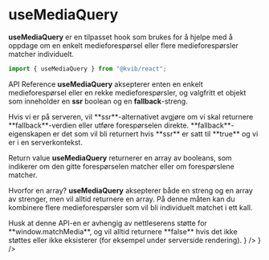
<Meta title="Hooks/useMediaQuery" />

# useMediaQuery

**useMediaQuery** er en tilpasset hook som brukes for å hjelpe med å oppdage om en enkelt medieforespørsel eller flere medieforespørsler matcher individuelt.

```jsx
import { useMediaQuery } from "@kvib/react";
```

<Feedback component="useMediaQuery"/>

<DocsHeading light>API Reference</DocsHeading>
**useMediaQuery** aksepterer enten en enkelt medieforespørsel eller en rekke medieforespørsler, og valgfritt et objekt som inneholder en **ssr** boolean og en **fallback**-streng.

<Source code={MediaQueryAPIRefStrings} dark/>
Hvis vi er på serveren, vil **ssr**-alternativet avgjøre om vi skal returnere **fallback**-verdien eller utføre forespørselen direkte. **fallback**-eigenskapen er det som vil bli returnert hvis **ssr** er satt til **true** og vi er i en serverkontekst.

<DocsHeading light>Return value</DocsHeading>
**useMediaQuery** returnerer en array av booleans, som indikerer om den gitte forespørselen matcher eller om forespørslene matcher.

Hvorfor en array? **useMediaQuery** aksepterer både en streng og en array av strenger, men vil alltid returnere en array. På denne måten kan du kombinere flere medieforespørsler som vil bli individuelt matchet i ett kall.

<Alert status="warning">
    <AlertIcon />
    <Box>
        <AlertDescription>
            Husk at denne API-en er avhengig av nettleserens støtte for **window.matchMedia**, og vil alltid returnere **false** hvis det ikke støttes eller ikke eksisterer (for eksempel under serverside rendering).
        </AlertDescription>
    </Box>
</Alert>

<DocsContainer>
    <DocsStory
        title="Bruk"
        description=""
        isVertical
        story={
            <Canvas>
                <MediaQueryExample/>
                <Source code={MediaQueryStrings} dark/>
            </Canvas>
        }
    />
    <DocsStory
        title=""
        description=""
        isVertical
        story={
            <Canvas>
                <MediaQueryBrowserExample/>
                <Source code={MediaQueryBrowserStrings} dark/>
            </Canvas>
        }
    />
</DocsContainer>



